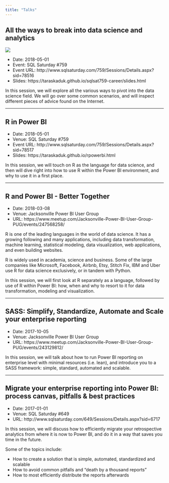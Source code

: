 ```yaml
---
title: "Talks"
---
```


## All the ways to break into data science and analytics

![](static/sqlsat18.jpg)

- Date: 2018-05-01
- Event: SQL Saturday #759
- Event URL: http://www.sqlsaturday.com/759/Sessions/Details.aspx?sid=78516
- Slides: https://taraskaduk.github.io/sqlsat759-career/slides.html

In this session, we will explore all the various ways to pivot into the data science field. We will go over some common scenarios, and will inspect different pieces of advice found on the Internet.


---

## R in Power BI

- Date: 2018-05-01
- Venue: SQL Saturday #759
- Event URL: http://www.sqlsaturday.com/759/Sessions/Details.aspx?sid=78517
- Slides: https://taraskaduk.github.io/rpowerbi.html


In this session, we will touch on R as the language for data science, and then will dive right into how to use R within the Power BI environment, and why to use it in a first place.


---

## R and Power BI - Better Together

- Date: 2018-03-08
- Venue: Jacksonville Power BI User Group
- URL: https://www.meetup.com/Jacksonville-Power-BI-User-Group-PUG/events/247568258/

R is one of the leading languages in the world of data science. It has a growing following and many applications, including data transformation, machine learning, statistical modeling, data visualization, web applications, and even building websites.

R is widely used in academia, science and business. Some of the large companies like Microsoft, Facebook, Airbnb, Etsy, Stitch Fix, IBM and Uber use R for data science exclusively, or in tandem with Python.

In this session, we will first look at R separately as a language, followed by use of R within Power BI: how, when and why to resort to it for data transformation, modeling and visualization.

---

## SASS: Simplify, Standardize, Automate and Scale your enterprise reporting

- Date: 2017-10-05
- Venue: Jacksonville Power BI User Group
- URL: https://www.meetup.com/Jacksonville-Power-BI-User-Group-PUG/events/243129812/

In this session, we will talk about how to run Power BI reporting on enterprise level with minimal resources (i.e. lean), and introduce you to a SASS framework: simple, standard, automated and scalable.

---

## Migrate your enterprise reporting into Power BI: process canvas, pitfalls & best practices

- Date: 2017-01-01
- Venue: SQL Saturday #649
- URL: http://www.sqlsaturday.com/649/Sessions/Details.aspx?sid=6717

In this session, we will discuss how to efficiently migrate your retrospective analytics from where it is now to Power BI, and do it in a way that saves you time in the future.

Some of the topics include:

- How to create a solution that is simple, automated, standardized and scalable 
- How to avoid common pitfalls and "death by a thousand reports" 
- How to most efficiently distribute the reports afterwards


